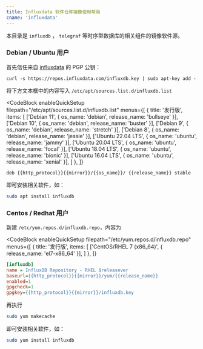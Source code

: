 ```yaml
---
title: Influxdata 软件仓库镜像使用帮助
cname: 'influxdata'
---
```


本目录是 `influxdb` ， `telegraf` 等时序型数据库的相关组件的镜像软件源。

### Debian / Ubuntu 用户

首先信任来自 [influxdata](https://docs.influxdata.com/telegraf/v1.18/introduction/installation/) 的 PGP 公钥：

```shell
curl -s https://repos.influxdata.com/influxdb.key | sudo apt-key add -
```

将下方文本框中的内容写入 `/etc/apt/sources.list.d/influxdb.list`

<CodeBlock
  enableQuickSetup
  filepath="/etc/apt/sources.list.d/influxdb.list"
  menus={[
    {
      title: '发行版',
      items: [
        ['Debian 11', { os_name: 'debian', release_name: 'bullseye' }],
        ['Debian 10', { os_name: 'debian', release_name: 'buster' }],
        ['Debian 9', { os_name: 'debian', release_name: 'stretch' }],
        ['Debian 8', { os_name: 'debian', release_name: 'jessie' }],
        ['Ubuntu 22.04 LTS', { os_name: 'ubuntu', release_name: 'jammy' }],
        ['Ubuntu 20.04 LTS', { os_name: 'ubuntu', release_name: 'focal' }],
        ['Ubuntu 18.04 LTS', { os_name: 'ubuntu', release_name: 'bionic' }],
        ['Ubuntu 16.04 LTS', { os_name: 'ubuntu', release_name: 'xenial' }],
      ]
    },
  ]}
>

```properties
deb {{http_protocol}}{{mirror}}/{{os_name}}/ {{release_name}} stable
```

</CodeBlock>


即可安装相关软件，如：

```bash
sudo apt install influxdb
```

### Centos / Redhat 用户

新建 `/etc/yum.repos.d/influxdb.repo`，内容为

<CodeBlock
  enableQuickSetup
  filepath="/etc/yum.repos.d/influxdb.repo"
  menus={[
    {
      title: '发行版',
      items: [
        ['CentOS/RHEL 7 (x86_64)', { release_name: 'el7-x86_64' }],
      ]
    },
  ]}
>

```ini
[influxdb]
name = InfluxDB Repository - RHEL $releasever
baseurl={{http_protocol}}{{mirror}}/yum/{{release_name}}
enabled=1
gpgcheck=1
gpgkey={{http_protocol}}{{mirror}}/influxdb.key
```

</CodeBlock>


再执行

```bash
sudo yum makecache
```

即可安装相关软件，如：

```bash
sudo yum install influxdb
```
